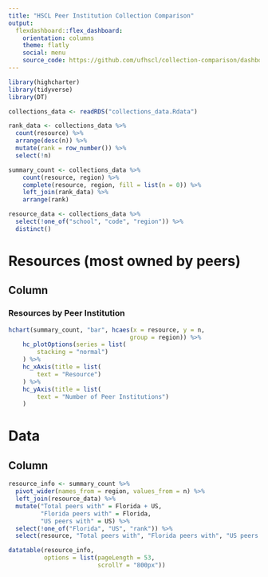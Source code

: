 ```yaml
---
title: "HSCL Peer Institution Collection Comparison"
output: 
  flexdashboard::flex_dashboard:
    orientation: columns
    theme: flatly
    social: menu
    source_code: https://github.com/ufhscl/collection-comparison/dashboard.Rmd
---
```


```r
library(highcharter)
library(tidyverse)
library(DT)

collections_data <- readRDS("collections_data.Rdata")
```

```r
rank_data <- collections_data %>% 
  count(resource) %>%
  arrange(desc(n)) %>%
  mutate(rank = row_number()) %>%
  select(!n)

summary_count <- collections_data %>%
    count(resource, region) %>%
    complete(resource, region, fill = list(n = 0)) %>%
    left_join(rank_data) %>%
    arrange(rank)

resource_data <- collections_data %>%
  select(!one_of("school", "code", "region")) %>%
  distinct()
```



Resources (most owned by peers)
===================================== 

Column {data-width=800}
-----------------------------------------------------------------------

### Resources by Peer Institution

```r
hchart(summary_count, "bar", hcaes(x = resource, y = n, 
                                  group = region)) %>%
    hc_plotOptions(series = list(
        stacking = "normal")
    ) %>%
    hc_xAxis(title = list(
        text = "Resource")
    ) %>%
    hc_yAxis(title = list(
        text = "Number of Peer Institutions")
    )
```


Data 
===================================== 

Column {data-width=800}
-----------------------------------------------------------------------

```r
resource_info <- summary_count %>%
  pivot_wider(names_from = region, values_from = n) %>%
  left_join(resource_data) %>%
  mutate("Total peers with" = Florida + US, 
         "Florida peers with" = Florida, 
         "US peers with" = US) %>%
  select(!one_of("Florida", "US", "rank")) %>%
  select(resource, "Total peers with", "Florida peers with", "US peers with", everything())

datatable(resource_info, 
          options = list(pageLength = 53, 
                         scrollY = "800px"))
```


